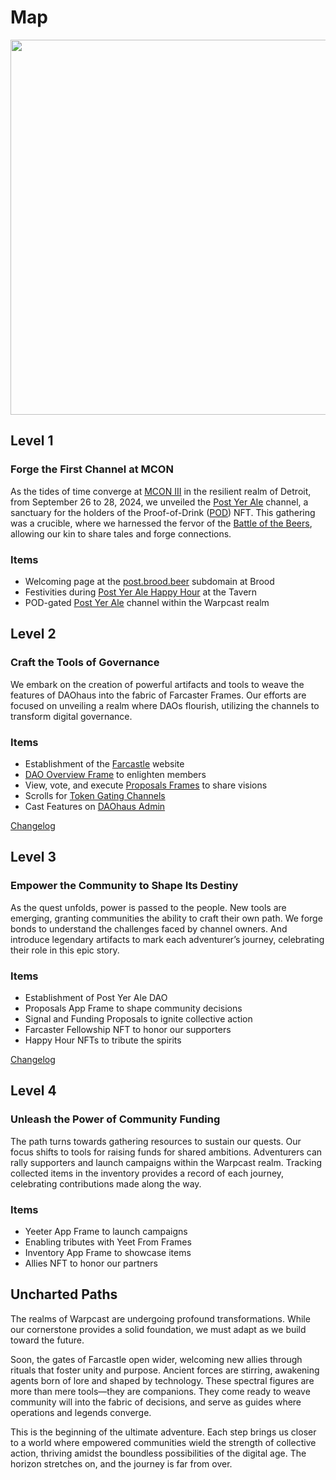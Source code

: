 # Map

<img src="/images/map.svg" width="600px" />

## Level 1

### Forge the First Channel at MCON

As the tides of time converge at [MCON III](https://mcon.fun/) in the resilient realm of Detroit, from September 26 to 28, 2024, we unveiled the [Post Yer Ale](https://warpcast.com/~/channel/post-yer-ale) channel, a sanctuary for the holders of the Proof-of-Drink ([POD](https://pod.brood.beer/)) NFT. This gathering was a crucible, where we harnessed the fervor of the [Battle of the Beers](https://lu.ma/4twhgbdc), allowing our kin to share tales and forge connections.

### Items

- Welcoming page at the [post.brood.beer](https://post.brood.beer/) subdomain at Brood
- Festivities during [Post Yer Ale Happy Hour](https://tavern.fm/taverns/aH8JKQhnITQoF07RT4CW) at the Tavern
- POD-gated [Post Yer Ale](https://warpcast.com/~/channel/post-yer-ale) channel within the Warpcast realm

## Level 2

### Craft the Tools of Governance

We embark on the creation of powerful artifacts and tools to weave the features of DAOhaus into the fabric of Farcaster Frames. Our efforts are focused on unveiling a realm where DAOs flourish, utilizing the channels to transform digital governance.

### Items

- Establishment of the [Farcastle](https://farcastle.net/) website
- [DAO Overview Frame](/frames/overview) to enlighten members
- View, vote, and execute [Proposals Frames](/frames/proposals) to share visions
- Scrolls for [Token Gating Channels](/scrolls/token-gating)
- Cast Features on [DAOhaus Admin](https://admin.daohaus.club/)

[Changelog](https://farcastle.net/map/changelog#level-2)

## Level 3

### Empower the Community to Shape Its Destiny

As the quest unfolds, power is passed to the people. New tools are emerging, granting communities the ability to craft their own path. We forge bonds to understand the challenges faced by channel owners. And introduce legendary artifacts to mark each adventurer’s journey, celebrating their role in this epic story.

### Items

- Establishment of Post Yer Ale DAO
- Proposals App Frame to shape community decisions
- Signal and Funding Proposals to ignite collective action
- Farcaster Fellowship NFT to honor our supporters
- Happy Hour NFTs to tribute the spirits

[Changelog](https://farcastle.net/map/changelog#level-3)

## Level 4

### Unleash the Power of Community Funding

The path turns towards gathering resources to sustain our quests. Our focus shifts to tools for raising funds for shared ambitions. Adventurers can rally supporters and launch campaigns within the Warpcast realm. Tracking collected items in the inventory provides a record of each journey, celebrating contributions made along the way.

### Items

- Yeeter App Frame to launch campaigns
- Enabling tributes with Yeet From Frames
- Inventory App Frame to showcase items
- Allies NFT to honor our partners

## Uncharted Paths

The realms of Warpcast are undergoing profound transformations. While our cornerstone provides a solid foundation, we must adapt as we build toward the future.

Soon, the gates of Farcastle open wider, welcoming new allies through rituals that foster unity and purpose. Ancient forces are stirring, awakening agents born of lore and shaped by technology. These spectral figures are more than mere tools—they are companions. They come ready to weave community will into the fabric of decisions, and serve as guides where operations and legends converge.

This is the beginning of the ultimate adventure. Each step brings us closer to a world where empowered communities wield the strength of collective action, thriving amidst the boundless possibilities of the digital age. The horizon stretches on, and the journey is far from over.
